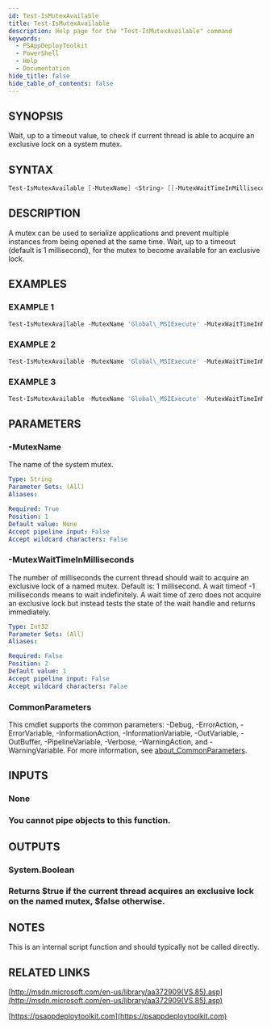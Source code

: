 ```yaml
---
id: Test-IsMutexAvailable
title: Test-IsMutexAvailable
description: Help page for the "Test-IsMutexAvailable" command
keywords:
  - PSAppDeployToolkit
  - PowerShell
  - Help
  - Documentation
hide_title: false
hide_table_of_contents: false
---
```


## SYNOPSIS

Wait, up to a timeout value, to check if current thread is able to acquire an exclusive lock on a system mutex.

## SYNTAX

```powershell
Test-IsMutexAvailable [-MutexName] <String> [[-MutexWaitTimeInMilliseconds] <Int32>] [<CommonParameters>]
```

## DESCRIPTION

A mutex can be used to serialize applications and prevent multiple instances from being opened at the same time.
Wait, up to a timeout (default is 1 millisecond), for the mutex to become available for an exclusive lock.

## EXAMPLES

### EXAMPLE 1

```powershell
Test-IsMutexAvailable -MutexName 'Global\_MSIExecute' -MutexWaitTimeInMilliseconds 500
```

### EXAMPLE 2

```powershell
Test-IsMutexAvailable -MutexName 'Global\_MSIExecute' -MutexWaitTimeInMilliseconds (New-TimeSpan -Minutes 5).TotalMilliseconds
```

### EXAMPLE 3

```powershell
Test-IsMutexAvailable -MutexName 'Global\_MSIExecute' -MutexWaitTimeInMilliseconds (New-TimeSpan -Seconds 60).TotalMilliseconds
```

## PARAMETERS

### -MutexName

The name of the system mutex.

```yaml
Type: String
Parameter Sets: (All)
Aliases:

Required: True
Position: 1
Default value: None
Accept pipeline input: False
Accept wildcard characters: False
```

### -MutexWaitTimeInMilliseconds

The number of milliseconds the current thread should wait to acquire an exclusive lock of a named mutex.
Default is: 1 millisecond.
A wait timeof -1 milliseconds means to wait indefinitely.
A wait time of zero does not acquire an exclusive lock but instead tests the state of the wait handle and returns immediately.

```yaml
Type: Int32
Parameter Sets: (All)
Aliases:

Required: False
Position: 2
Default value: 1
Accept pipeline input: False
Accept wildcard characters: False
```

### CommonParameters

This cmdlet supports the common parameters: -Debug, -ErrorAction, -ErrorVariable, -InformationAction, -InformationVariable, -OutVariable, -OutBuffer, -PipelineVariable, -Verbose, -WarningAction, and -WarningVariable. For more information, see [about_CommonParameters](http://go.microsoft.com/fwlink/?LinkID=113216).

## INPUTS

### None

### You cannot pipe objects to this function.
## OUTPUTS

### System.Boolean

### Returns $true if the current thread acquires an exclusive lock on the named mutex, $false otherwise.
## NOTES
This is an internal script function and should typically not be called directly.

## RELATED LINKS

[http://msdn.microsoft.com/en-us/library/aa372909(VS.85).asp](http://msdn.microsoft.com/en-us/library/aa372909(VS.85).asp)

[https://psappdeploytoolkit.com](https://psappdeploytoolkit.com)
